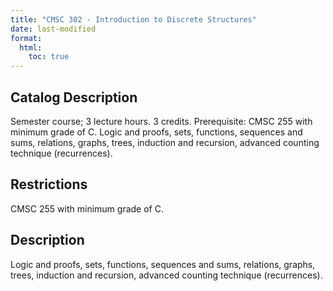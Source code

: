 ```yaml
---
title: "CMSC 302 - Introduction to Discrete Structures"
date: last-modified
format:
  html:
    toc: true
---
```


## Catalog Description

Semester course; 3 lecture hours. 3 credits. Prerequisite: CMSC 255 with minimum grade of C. Logic and proofs, sets, functions, sequences and sums, relations, graphs, trees, induction and recursion, advanced counting technique (recurrences).


## Restrictions
 
CMSC 255 with minimum grade of C.

## Description

Logic and proofs, sets, functions, sequences and sums, relations, graphs, trees, induction and recursion, advanced counting technique (recurrences).


